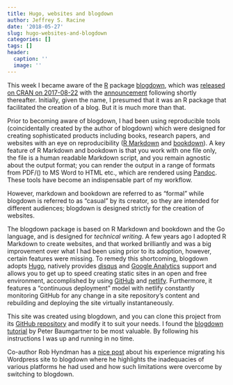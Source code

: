 ```yaml
---
title: Hugo, websites and blogdown
author: Jeffrey S. Racine
date: '2018-05-27'
slug: hugo-websites-and-blogdown
categories: []
tags: []
header:
  caption: ''
  image: ''
---
```


This week I became aware of the [R](https://www.r-project.org) package [blogdown](https://bookdown.org/yihui/blogdown), which was [released on CRAN on 2017-08-22](https://CRAN.R-project.org/package=blogdown) with the [announcement](https://blog.rstudio.com/2017/09/11/announcing-blogdown) following shortly thereafter. Initially, given the name, I presumed that it was an R package that facilitated the creation of a blog. But it is much more than that. 

Prior to becoming aware of blogdown, I had been using reproducible tools (coincidentally created by the author of blogdown) which were designed for creating sophisticated products including books, research papers, and websites with an eye on reproducibility ([R Markdown](https://rmarkdown.rstudio.com) and [bookdown](https://bookdown.org/yihui/bookdown)). A key feature of R Markdown and bookdown is that you work with one file only, the file is a human readable Markdown script, and you remain agnostic about the output format; you can render the output in a range of formats from PDF/\(\LaTeX\) to MS Word to HTML etc., which are rendered using [Pandoc](http://pandoc.org). These tools have become an indispensable part of my workflow.

However, markdown and bookdown are referred to as "formal" while blogdown is referred to as "casual" by its creator, so they are intended for different audiences; blogdown is designed strictly for the creation of websites. 

The blogdown package is based on R Markdown and bookdown and the Go language, and is designed for *technical writing*. A few years ago I adopted R Markdown to create websites, and that worked brilliantly and was a big improvement over what I had been using prior to its adoption, however, certain features were missing. To remedy this shortcoming, blogdown adopts [Hugo](https://gohugo.io), natively provides [disqus](https://disqus.com) and [Google Analytics](https://www.google.com/analytics/#?modal_active=none) support and allows you to get up to speed creating static sites in an open and free environment, accomplished by using [GitHub](https://github.com) and [netlify](https://www.netlify.com). Furthermore, it features a "continuous deployment" model with netlify constantly monitoring GitHub for any change in a site repository's content and rebuilding and deploying the site virtually instantaneously.

This site was created using blogdown, and you can clone this project from its [GitHub repository](https://github.com/JeffreyRacine/static-hugo-site) and modify it to suit your needs. I found the [blogdown tutorial](https://notes.peter-baumgartner.net) by Peter Baumgartner to be most valuable. By following his instructions I was up and running in no time.

Co-author Rob Hyndman has a [nice post](https://support.rbind.io/2017/05/15/converting-robjhyndman-to-blogdown) about his experience migrating his Wordpress site to blogdown where he highlights the inadequacies of various platforms he had used and how such limitations were overcome by switching to blogdown.